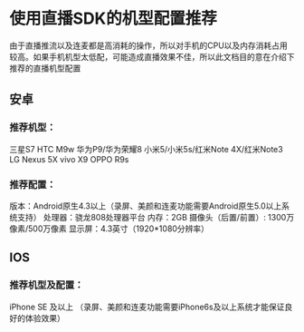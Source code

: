 # 使用直播SDK的机型配置推荐
由于直播推流以及连麦都是高消耗的操作，所以对手机的CPU以及内存消耗占用较高。如果手机机型太低配，可能造成直播效果不佳，所以此文档目的意在介绍下推荐的直播机型配置

## 安卓
### 推荐机型：
三星S7
HTC M9w
华为P9/华为荣耀8
小米5/小米5s/红米Note 4X/红米Note3
LG Nexus 5X
vivo X9
OPPO R9s


### 推荐配置：
版本：Android原生4.3以上（录屏、美颜和连麦功能需要Android原生5.0以上系统支持）
处理器：骁龙808处理器平台
内存：2GB
摄像头（后置/前置）: 1300万像素/500万像素
显示屏：4.3英寸（1920*1080分辨率）

## IOS  
### 推荐机型及配置：
iPhone SE 及以上  （录屏、美颜和连麦功能需要iPhone6s及以上系统才能保证良好的体验效果）

